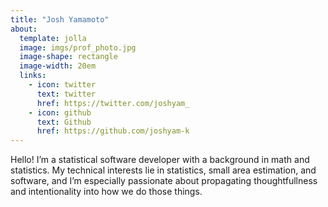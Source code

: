 ```yaml
---
title: "Josh Yamamoto"
about:
  template: jolla
  image: imgs/prof_photo.jpg
  image-shape: rectangle
  image-width: 20em
  links:
    - icon: twitter
      text: twitter
      href: https://twitter.com/joshyam_
    - icon: github
      text: Github
      href: https://github.com/joshyam-k
---
```


Hello! I'm a statistical software developer with a background in math and statistics. My technical interests lie in statistics, small area estimation, and software, and I'm especially passionate about propagating thoughtfullness and intentionality into how we do those things.
